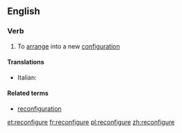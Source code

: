 ==English==

===Verb===
{{en-verb|reconfigur|ing}}

# To [[arrange]] into a new [[configuration]]

====Translations====
{{trans-top|arrange in a new configuration}}
* Italian: {{t-|it|riconfigurare}}
{{trans-mid}}
{{trans-bottom}}

====Related terms====
* [[reconfiguration]]

[[et:reconfigure]]
[[fr:reconfigure]]
[[pl:reconfigure]]
[[zh:reconfigure]]